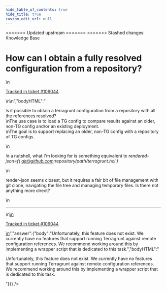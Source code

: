 ```yaml
---
hide_table_of_contents: true
hide_title: true
custom_edit_url: null
---
```



<head>
<<<<<<< Updated upstream
  <link rel="canonical" href="https://github.com/tnn-tnn-tnn-tnn-tnn-gruntwork-io/knowledge-base/discussions/517" />
=======
  <link rel="canonical" href="https://github.com/tnn-gruntwork-io/knowledge-base/discussions/517" />
>>>>>>> Stashed changes
</head>

<CenterLayout>
<span className="searchCategory">Knowledge Base</span>
<h1>How can I obtain a fully resolved configuration from a repository?</h1>
<GitHub discussion={{"id":"D_kwDOF8slf84AQLV_","number":517,"author":{"login":"onthe-hook"},"title":"How can I obtain a fully resolved configuration from a repository?","body":"\nIs it possible to obtain a terragrunt configuration from a repository with all the references resolved?  \r\nThe use case is to load a TG config to compare results against an older, non-TG config and/or an existing deployment.\r\nThe goal is to support replacing an older, non-TG config with a repository of TG configs.\r\n\r\nIn a nutshell, what I'm looking for is something equivalent to _rendered-json=f( git@github.com:repository/path/terragrunt.hcl )_\r\n\r\nrender-json seems closest, but it requires a fair bit of file management with  git clone, navigating the file tree and managing temporary files.   Is there not anything more direct?   \r\n\r\n\r\n\r\n\n\n---\n\n<ins datetime=\"2022-07-23T20:21:27Z\">\n  <p><a href=\"https://support.gruntwork.io/hc/requests/109044\">Tracked in ticket #109044</a></p>\n</ins>\n","bodyHTML":"<p dir=\"auto\">Is it possible to obtain a terragrunt configuration from a repository with all the references resolved?<br>\nThe use case is to load a TG config to compare results against an older, non-TG config and/or an existing deployment.<br>\nThe goal is to support replacing an older, non-TG config with a repository of TG configs.</p>\n<p dir=\"auto\">In a nutshell, what I'm looking for is something equivalent to <em>rendered-json=f( <a href=\"mailto:git@github.com\">git@github.com</a>:repository/path/terragrunt.hcl )</em></p>\n<p dir=\"auto\">render-json seems closest, but it requires a fair bit of file management with  git clone, navigating the file tree and managing temporary files.   Is there not anything more direct?</p>\n<hr>\n<ins datetime=\"2022-07-23T20:21:27Z\">\n  <p dir=\"auto\"><a href=\"https://support.gruntwork.io/hc/requests/109044\" rel=\"nofollow\">Tracked in ticket #109044</a></p>\n</ins>","answer":{"body":"Unfortunately, this feature does not exist. We currently have no features that support running Terragrunt against remote configuration references. We recommend working around this by implementing a wrapper script that is dedicated to this task.","bodyHTML":"<p dir=\"auto\">Unfortunately, this feature does not exist. We currently have no features that support running Terragrunt against remote configuration references. We recommend working around this by implementing a wrapper script that is dedicated to this task.</p>"}}} />

</CenterLayout>
  

<!-- ##DOCS-SOURCER-START
{
  "sourcePlugin": "github-discussions",
  "hash": "cac131a42f275a012ed9cfb3f491f342"
}
##DOCS-SOURCER-END -->
